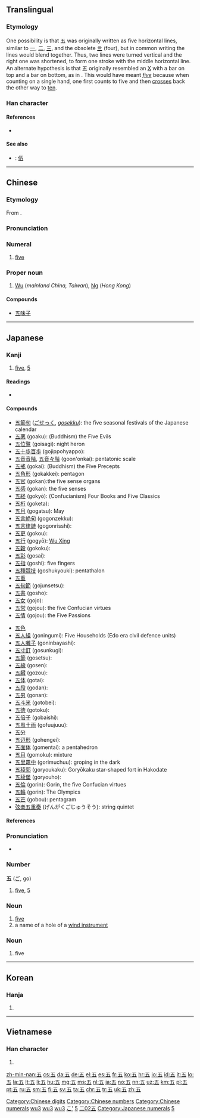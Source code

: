 {{also|伍}}
==Translingual==
{{stroke order|strokes=4}}
{{stroke order|type=animate}}

===Etymology===
One possibility is that 五 was originally written as five horizontal lines, similar to [[一]], [[二]], [[三]], and the obsolete [[亖]] (four), but in common writing the lines would blend together. Thus, two lines were turned vertical and the right one was shortened, to form one stroke with the middle horizontal line. An alternate hypothesis is that 五 originally resembled an [[X]] with a bar on top and a bar on bottom, as in {{term|𠄡|lang=mul|sc=Hani}}. This would have meant ''[[five]]'' because when counting on a single hand, one first counts to five and then [[crosses]] back the other way to [[ten]].
{{Han etyl}}

===Han character===
{{Han char|rn=7|rad=二|as=02|sn=4|four=1010<sub>7</sub>|canj=一木一 (MDM)}}

====References====
* {{Han ref|kx=0086.110|dkj=00257|dj=0178.040|hdz=10011.030|uh=4E94|ud=20116|bh=A4AD|bd=42157}}

====See also====
{{Chinese-numbers}}
* {{qualifier|Chinese financial form}}: [[伍]]

[[Category:Chinese digits]]
[[Category:Chinese numbers]]
[[Category:Chinese numerals]]

----

==Chinese==
{{zh-hanzi-box|五}}

===Etymology===
From {{etyl|sit-pro|zh}} {{m|sit-pro|*l/b-ŋa||five}}.

===Pronunciation===
{{zh-pron
|m=wǔ
|ma=y
|c=ng5
|h=pfs=ńg
|mn=gō/ngó͘
|w=3hhngg,2u
|mc=y
|oc=y
|cat=num,pn
}}

===Numeral===
{{zh-num}}

# [[five]]

===Proper noun===
{{zh-proper noun}}

# {{surname|lang=zh}} [[Wu]] (''mainland China, Taiwan''), [[Ng]] (''Hong Kong'')

====Compounds====
* [[五味子]]

[[Category:Mandarin numbers|wu3]]
[[Category:zh:Cardinal numbers|wu3]]
[[Category:Beginning Mandarin|wu3]]

----

==Japanese==

===Kanji===
{{ja-kanji|grade=1|rs=二02}}

# [[five]], [[5]]

====Readings====
* {{ja-readings
|goon=[[ご]] (go)
|kanon=[[ご]] (go)
|kun=[[いつ]] (itsu), [[いつつ]] ([[五つ]], itsutsu)
|nanori=[[い]] (i), [[さ]] (sa), [[さつ]] (satsu), [[ち]] (chi), [[ふ]] (fu), [[み]] (mi), [[め]] (me)}}

====Compounds====
{{top2}}
* [[五節句]] ([[ごせっく]], ''[[gosekku]]''): the five seasonal festivals of the Japanese calendar
* [[五悪]] (goaku): (Buddhism) the Five Evils
* [[五位鷺]] (goisagi): night heron
* [[五十歩百歩]] (gojippohyappo):
* [[五音音階]], [[五音々階]] (goon'onkai): pentatonic scale
* [[五戒]] (gokai): (Buddhism) the Five Precepts
* [[五角形]] (gokakkei): pentagon
* [[五官]] (gokan):the five sense organs
* [[五感]] (gokan): the five senses
* [[五経]] (gokyō): (Confucianism) Four Books and Five Classics 
* [[五桁]] (goketa):
* [[五月]] (gogatsu): May
* [[五言絶句]] (gogonzekku):
* [[五言律詩]] (gogonrisshi):
* [[五更]] (gokou):
* [[五行]] (gogyō): [http://en.wikipedia.org/wiki/Wu_xing Wu Xing]
* [[五穀]] (gokoku):
* [[五彩]] (gosai):
* [[五指]] (goshi): five fingers
* [[五種競技]] (goshukyouki): pentathalon
* [[五重]]
* [[五旬節]] (gojunsetsu):
* [[五書]] (gosho):
* [[五女]] (gojo):
* [[五常]] (gojou): the five Confucian virtues
* [[五情]] (gojou): the Five Passions
{{mid2}}
* [[五色]]
* [[五人組]] (goningumi): Five Households (Edo era civil defence units)
* [[五人囃子]] (goninbayashi):
* [[五寸釘]] (gosunkugi):
* [[五節]] (gosetsu):
* [[五線]] (gosen):
* [[五臓]] (gozou):
* [[五体]] (gotai):
* [[五段]] (godan):
* [[五男]] (gonan):
* [[五斗米]] (gotobei):
* [[五徳]] (gotoku):
* [[五倍子]] (gobaishi):
* [[五風十雨]] (gofuujuuu):
* [[五分]]
* [[五辺形]] (gohengei):
* [[五面体]] (gomentai): a pentahedron
* [[五目]] (gomoku): mixture
* [[五里霧中]] (gorimuchuu): groping in the dark
* [[五稜郭]] (goryoukaku): Goryōkaku star-shaped fort in Hakodate
* [[五稜堡]] (goryouho):
* [[五倫]] (gorin): Gorin, the five Confucian virtues
* [[五輪]] (gorin): The Olympics
* [[五芒]] (gobou): pentagram
* [[弦楽五重奏]] (げんがくごじゅうそう): string quintet
{{bottom}}

====References====
{{ja-kref
|jis= 385E
|ku= 2462
|shift= 8CDC
|euc= B8DE
|freq= 31
|nelson= 15
|newnelson= 77 
|halpern= 3436
|kld= 2142
|heisig= 5
|tuttle= 0a4.27
}}

===Pronunciation===
* {{audio|Ja-5-go.ogg|Audio|lang=ja}}

===Number===
{{cardinalbox|ja|4|5|6|四|六}}
'''五''' ([[ご]], go)

# [[five]], [[5]]

===Noun===
{{ja-noun|ご}}

# [[five]]
# a name of a hole of a [[wind instrument]]

===Noun===
{{ja-noun|いつ}}

# five

[[Category:1000 Japanese basic words|こ']]
[[Category:Japanese numbers|5]]
[[Category:Grade 1 kanji|二02五]]
[[Category:Japanese numerals]]
----

==Korean==

===Hanja===
{{ko-hanja|hangeul=오|rv=o|mr=o|y=o|eumhun=다섯|ehrv=daseot|ehmr=tasŏt|ehy=tases}}

# {{defn|lang=ko|sort=二02}}

[[Category:Korean numbers|5]]

----

==Vietnamese==

===Han character===
{{vi-hantu|ngũ|rs=二02}}

# {{defn|lang=vi|sort=二02}}

[[zh-min-nan:五]]
[[cs:五]]
[[da:五]]
[[de:五]]
[[el:五]]
[[es:五]]
[[fr:五]]
[[ko:五]]
[[hr:五]]
[[io:五]]
[[id:五]]
[[it:五]]
[[lo:五]]
[[la:五]]
[[lt:五]]
[[li:五]]
[[hu:五]]
[[mg:五]]
[[ms:五]]
[[nl:五]]
[[ja:五]]
[[no:五]]
[[nn:五]]
[[uz:五]]
[[km:五]]
[[pl:五]]
[[pt:五]]
[[ru:五]]
[[sm:五]]
[[fi:五]]
[[sv:五]]
[[ta:五]]
[[chr:五]]
[[tr:五]]
[[uk:五]]
[[zh:五]]